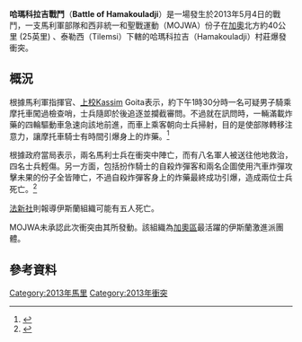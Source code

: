 {{Infobox military conflict
|partof=[[馬里北部衝突|馬里北部衝突]]
|date=2013年5月4日<ref>http://translate.googleusercontent.com/translate_c?depth=1&hl=en&ie=UTF8&prev=_t&rurl=translate.google.com&sl=fr&tl=en&u=http://nord-mali.com/component/content/article/4668-mali-attentat-suicide-pres-de-gao-2-soldats-maliens-et-5-islamistes-tues&usg=ALkJrhiAnKNyRftSl-RZ55t4eYcDri5xnw</ref>
|place=[[馬利|馬利]][[加奧|加奧]]附近
|status=未分勝負
|combatant1={{flag|Mali}}
|combatant2={{flagicon image|ShababFlag.svg}} MOJWA
|casualties1=2人陣亡<br>4-8人受傷<ref>{{Cite web |url=http://www.bbc.co.uk/news/world-africa-22416987 |title=存档副本 |accessdate=2013-05-29 |archive-date=2019-04-25 |archive-url=https://web.archive.org/web/20190425072721/https://www.bbc.co.uk/news/world-africa-22416987 |dead-url=no }}</ref>
|casualties2=2-3人陣亡
}}
{{Campaignbox 馬里北部衝突}}

'''哈瑪科拉吉戰鬥'''（'''Battle of Hamakouladji'''）是一場發生於2013年5月4日的戰鬥，一支馬利軍部隊和西非統一和聖戰運動（MOJWA）份子在[[加奧|加奧]]北方約40公里 (25英里) 、泰勒西（Tilemsi）下轄的哈瑪科拉吉（Hamakouladji）村莊爆發衝突。

== 概況 ==
根據馬利軍指揮官、[[上校|上校]]Kassim Goita表示，約下午1時30分時一名可疑男子騎乘摩托車闖過檢查哨，士兵隨即於後追逐並攔截審問。不過就在訊問時，一輛滿載炸藥的四輪驅動車急速向該地前進，而車上乘客朝向士兵掃射，目的是使部隊轉移注意力，讓摩托車騎士有時間引爆身上的炸藥。<ref>{{Cite web |url=http://www.foxnews.com/world/2013/05/04/mali-5-killed-including-2-malian-soldiers-after-suicide-bomber-attacks-army/ |title=存档副本 |accessdate=2013-05-29 |archive-date=2013-05-10 |archive-url=https://web.archive.org/web/20130510170937/http://www.foxnews.com/world/2013/05/04/mali-5-killed-including-2-malian-soldiers-after-suicide-bomber-attacks-army/ |dead-url=no }}</ref>

根據政府當局表示，兩名馬利士兵在衝突中陣亡，而有八名軍人被送往他地救治，四名士兵輕傷。另一方面，包括扮作騎士的自殺炸彈客和兩名企圖使用汽車炸彈攻擊未果的份子全皆陣亡，不過自殺炸彈客身上的炸藥最終成功引爆，造成兩位士兵死亡。<ref>{{Cite web |url=http://www.reuters.com/article/2013/05/04/us-mali-attack-idUSBRE9430A520130504 |title=存档副本 |accessdate=2013-05-29 |archive-date=2013-05-13 |archive-url=https://web.archive.org/web/20130513182939/http://www.reuters.com/article/2013/05/04/us-mali-attack-idUSBRE9430A520130504 |dead-url=yes }}</ref> 

[[法新社|法新社]]則報導伊斯蘭組織可能有五人死亡。

MOJWA未承認此次衝突由其所發動。該組織為[[加奧區|加奧區]]最活躍的伊斯蘭激進派團體。

== 參考資料 ==
{{Reflist}}

{{Mali-stub}}

[[Category:2013年馬里|Category:2013年馬里]]
[[Category:2013年衝突|Category:2013年衝突]]